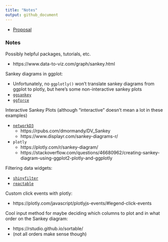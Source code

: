 ```yaml
---
title: "Notes"
output: github_document
---
```


- [Proposal](https://docs.google.com/document/d/14OL0ACZvaSXyBVMY_aaPZR5MSuXbMVegEhk6sPkc3Ec/edit)

### Notes

Possibly helpful packages, tutorials, etc.

- https://www.data-to-viz.com/graph/sankey.html

Sankey diagrams in ggplot:

- Unfortunately, no `ggplotly()` won't translate sankey diagrams from ggplot to plotly, but here's some non-interactive sankey plots
- [`ggsankey`](https://github.com/davidsjoberg/ggsankey)
- [`ggforce`](https://ggforce.data-imaginist.com/reference/geom_parallel_sets.html)

Interactive Sankey Plots (although "interactive" doesn't mean a lot in these examples)

- [`networkD3`](https://christophergandrud.github.io/networkD3/)
    - https://rpubs.com/dmormandy/DV_Sankey
    - https://www.displayr.com/sankey-diagrams-r/
- `plotly`
    - https://plotly.com/r/sankey-diagram/
    - https://stackoverflow.com/questions/46680962/creating-sankey-diagram-using-ggplot2-plotly-and-ggplotly
  
Filtering data widgets:

- [`shinyfilter`](https://github.com/jsugarelli/shinyfilter)
- [`reactable`](https://glin.github.io/reactable/articles/examples.html#filtering)

Custom click events with plotly:

- https://plotly.com/javascript/plotlyjs-events/#legend-click-events

Cool input method for maybe deciding which columns to plot and in what order on the Sankey diagram:

- https://rstudio.github.io/sortable/
- (not all orders make sense though)